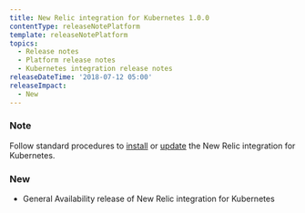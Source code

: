 ```yaml
---
title: New Relic integration for Kubernetes 1.0.0
contentType: releaseNotePlatform
template: releaseNotePlatform
topics:
  - Release notes
  - Platform release notes
  - Kubernetes integration release notes
releaseDateTime: '2018-07-12 05:00'
releaseImpact:
  - New
---
```


### Note

Follow standard procedures to [install](https://docs.newrelic.com/docs/integrations/host-integrations/host-integrations-list/kubernetes-monitoring-integration#install) or [update](https://docs.newrelic.com/docs/integrations/host-integrations/host-integrations-list/kubernetes-monitoring-integration#update) the New Relic integration for Kubernetes.

### New

* General Availability release of New Relic integration for Kubernetes
